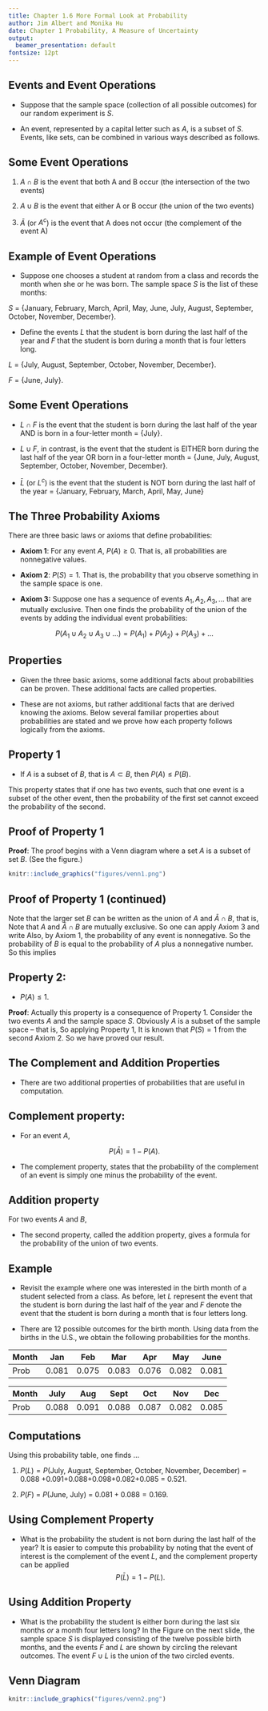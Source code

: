 ```yaml
---
title: Chapter 1.6 More Formal Look at Probability
author: Jim Albert and Monika Hu
date: Chapter 1 Probability, A Measure of Uncertainty
output: 
  beamer_presentation: default
fontsize: 12pt
---
```


## Events and Event Operations

- Suppose that the sample space (collection of all possible outcomes) for our random experiment is $S$.  

- An event, represented by a capital letter such as $A$, is a subset of $S$.  Events, like sets, can be combined in various ways described as follows.

## Some Event Operations

1. $A \cap B$ is the event that both A and B occur (the intersection\index{intersection} of the two events)

2. $A \cup B$ is the event that either A or B occur (the union\index{union} of the two events)

3. $\bar A$ (or $A^c$) is the event that A does not occur (the complement\index{complement} of the event A)

## Example of Event Operations

- Suppose one chooses a student at random from a class and records the month when she or he was born.  The sample space $S$ is the list of these months:

$S$ = \{January,  February, March, April, May, June, July, August, September, October, November, December\}.

- Define the events $L$ that the student is born during the last half of the year and $F$ that the student is born during a month that is four letters long.   

$L$ = \{July, August, September, October, November, December\}.


$F$ = \{June, July\}.

## Some Event Operations


- $L \cap F$ is the event that the student is born during the last half of the year AND is born in a four-letter month = \{July\}.

- $L \cup F$, in contrast, is the event that the student is EITHER born during the last half of the year OR born in a four-letter month = \{June, July, August, September, October, November, December\}.

- $\bar L$ (or $L^c$) is the event that the student is NOT born during the last half of the year = \{January,  February, March, April, May, June\}


## The Three Probability Axioms

There are three basic laws or axioms that define probabilities:

- **Axiom 1**:  For any event $A$,  $P(A) \geq 0$.  That is, all probabilities are nonnegative values.

-	**Axiom 2**:   $P(S) = 1$.  That is, the probability that you observe something in the sample space is one.

-	**Axiom 3:**  Suppose one has a sequence of events  $A_1, A_2, A_3, ...$ that are mutually exclusive.  Then one finds the probability of the union\index{union} of the events by adding the individual event probabilities:

$$
P(A_1 \cup A_2 \cup A_3 \cup ...) = P(A_1) + P(A_2) + P(A_3) + ...
$$

## Properties
 
- Given the three basic axioms, some additional facts about probabilities can be proven.  These additional facts are called properties.

- These are not axioms, but rather additional facts that are derived knowing the axioms.  Below several familiar properties about probabilities are stated and we prove how each property follows logically from the axioms.

## Property 1

- If $A$ is a subset of $B$, that is $A \subset B$, then $P(A) \le P(B)$.
  
This property states that if one has two events, such that one event is a subset of the other event, then the probability of the first set cannot exceed the probability of the second.  

## Proof of Property 1

**Proof**:  The proof begins with a Venn diagram\index{Venn diagram} where a set $A$ is a subset of set $B$. (See the figure.)

```r
knitr::include_graphics("figures/venn1.png")
```
 
## Proof of Property 1 (continued)

Note that  the larger set $B$ can be written as the union of $A$ and  $\bar A \cap B$, that is,
\begin{equation}
B = A \cup (\bar A \cap B)
\end{equation}
Note that $A$ and $\bar A \cap B$ are mutually exclusive.  So one can   apply Axiom 3 and write
\begin{equation}
P(B) = P(A) + P(\bar A \cap B)
\end{equation}
Also, by Axiom 1, the probability of any event is nonnegative.  So the probability of $B$ is equal to the probability of $A$ plus a nonnegative number.  So this implies
\begin{equation}
P(B) \ge P(A)
\end{equation}


## Property 2:  

- $P(A) \le 1$.


**Proof**: Actually this property is a consequence of Property 1.  Consider the two events $A$ and the sample space $S$.  Obviously $A$ is a subset of the sample space -- that is,
\begin{equation}
A \subset S
\end{equation}
So applying Property 1,
\begin{equation}
P(A) \le P(S) = 1.
\end{equation}
It is known that $P(S) = 1$ from the second Axiom 2.  So we have proved our result.

## The Complement and Addition Properties

- There are two additional properties of probabilities that are useful in computation.  


\medskip

## Complement property: 

- For an event $A$,  

$$P(\bar A) = 1 - P(A).$$

- The complement property, states that the probability of the complement\index{complement} of an event is simply one minus the probability of the event.



\medskip

## Addition property

For two events $A$ and $B$, 

\begin{equation}P(A \cup B) = P(A) + P(B) - P(A \cap B).
\end{equation} 

- The second property, called the addition property, gives a formula for the probability of the union\index{union} of two events.

## Example

- Revisit the example where one was interested in the birth month of a student selected from a class.  As before,  let $L$ represent the event that the student is born during the last half of the year and $F$ denote the event that the student is born during a month that is four letters long.

- There are 12 possible outcomes for the birth month.  Using data from the births in the U.S., we obtain the following probabilities for the months.  


Month | Jan |  Feb|  Mar|  Apr|  May| June 
-----|-----|-----|-----|-----|-----|-----
Prob | 0.081| 0.075| 0.083| 0.076| 0.082| 0.081

Month | July|  Aug| Sept|  Oct|  Nov|  Dec
-----|-----|-----|-----|-----|-----|-----
Prob | 0.088| 0.091| 0.088| 0.087| 0.082| 0.085

## Computations

Using this probability table, one finds ...


1.  $P(L) = P$(July, August, September, October, November, December) 
	= 0.088 +0.091+0.088+0.098+0.082+0.085 = 0.521.

2.  $P(F)$ = $P$(June, July) = $0.081+0.088 = 0.169$.


## Using Complement Property

- What is the probability the student is not born during the last half of the year?  It is easier to compute this probability by noting that the event of interest is the complement of the event $L$, and  the complement property can be applied
$$
P(\bar L) = 1 - P(L).
$$
 
## Using Addition Property
 
- What is the probability the student is either born during the last six months *or* a month four letters long?  In the Figure on the next slide,  the sample space $S$ is displayed consisting of the twelve possible birth months, and the events $F$ and $L$ are shown by circling the relevant outcomes.  The event $F \cup L$ is the union of the two circled events.

\begin{align*}
P(F \cup L)  &= P(F) + P(L) - P(F \cap L) \\
  &= 0.521 + 0.169 - 0.088 \\
  &= 0.602
\end{align*}

## Venn Diagram

```r
knitr::include_graphics("figures/venn2.png")
``` 
 



 


